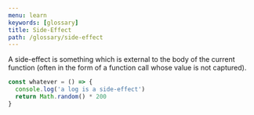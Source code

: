 ```yaml
---
menu: learn
keywords: [glossary]
title: Side-Effect
path: /glossary/side-effect
---
```



<Def of="Side-Effect" />

A side-effect is something which is external to the body of the current function (often in the form of a function call whose value is not captured).

```js
const whatever = () => {
  console.log('a log is a side-effect')
  return Math.random() * 200
}
```
